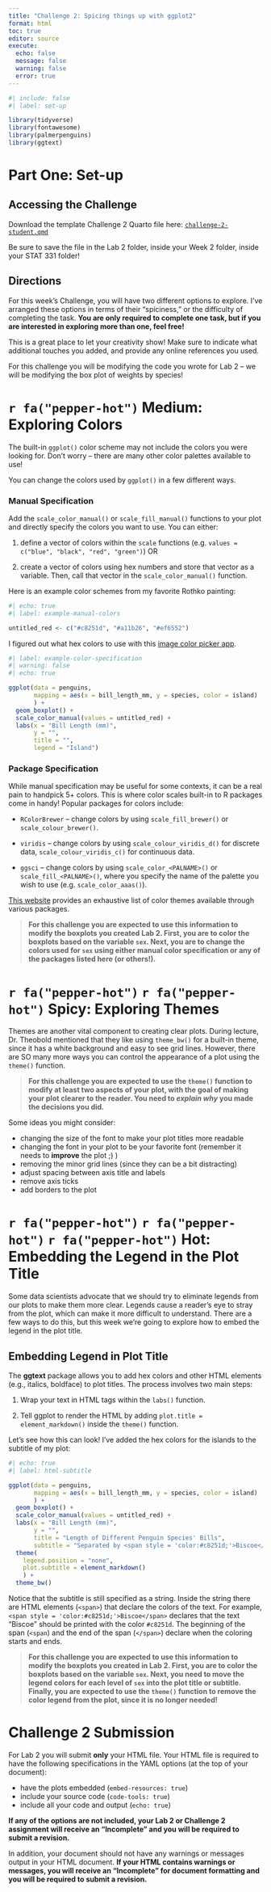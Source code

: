 ```yaml
---
title: "Challenge 2: Spicing things up with ggplot2"
format: html
toc: true
editor: source
execute:
  echo: false
  message: false
  warning: false
  error: true
---
```


```r
#| include: false
#| label: set-up

library(tidyverse)
library(fontawesome)
library(palmerpenguins)
library(ggtext)

```

# Part One: Set-up

## Accessing the Challenge

Download the template Challenge 2 Quarto file here: <a href="../student/challenge-2-student.qmd" download>`challenge-2-student.qmd`</a>

::: {.callout-important}
Be sure to save the file in the Lab 2 folder, inside your Week 2 folder, 
inside your STAT 331 folder! 
:::

## Directions

For this week's Challenge, you will have two different options to explore.
I've arranged these options in terms of their "spiciness," or the difficulty of 
completing the task. **You are only required to complete one task, but if you are interested in exploring more than one, feel free!**

This is a great place to let your creativity show! Make sure to indicate what
additional touches you added, and provide any online references you used.

::: callout-tip
For this challenge you will be modifying the code you wrote for Lab 2 -- we will
be modifying the box plot of weights by species!
:::

# `r fa("pepper-hot")` Medium: Exploring Colors

The built-in `ggplot()` color scheme may not include the colors you were looking
for. Don't worry -- there are many other color palettes available to use!

You can change the colors used by `ggplot()` in a few different ways.

### Manual Specification

Add the `scale_color_manual()` or `scale_fill_manual()` functions to your plot
and directly specify the colors you want to use. You can either:

1.  define a vector of colors within the `scale` functions (e.g.
`values = c("blue", "black", "red", "green")`) OR

2.  create a vector of colors using hex numbers and store that vector as a
variable. Then, call that vector in the `scale_color_manual()` function.

Here is an example color schemes from my favorite Rothko painting:

```r
#| echo: true
#| label: example-manual-colors

untitled_red <- c("#c8251d", "#a11b26", "#ef6552")

```

::: callout-note
I figured out what hex colors to use with this [image color picker app](https://imagecolorpicker.com/en). 
:::

```r
#| label: example-color-specification
#| warning: false
#| echo: true

ggplot(data = penguins, 
       mapping = aes(x = bill_length_mm, y = species, color = island)
       ) +
  geom_boxplot() +
  scale_color_manual(values = untitled_red) +
  labs(x = "Bill Length (mm)", 
       y = "", 
       title = "", 
       legend = "Island")
```

### Package Specification

While manual specification may be useful for some contexts, it can be a 
real pain to handpick 5+ colors. This is where color scales built-in to R
packages come in handy! Popular packages for colors include:

-   `RColorBrewer` -- change colors by using `scale_fill_brewer()` or `scale_colour_brewer()`.

-   `viridis` -- change colors by using `scale_colour_viridis_d()` for discrete
data, `scale_colour_viridis_c()` for continuous data.

-   `ggsci` -- change colors by using `scale_color_<PALNAME>()` or
`scale_fill_<PALNAME>()`, where you specify the name of the palette you wish to
use (e.g. `scale_color_aaas()`).

::: callout-note
[This website](https://github.com/EmilHvitfeldt/r-color-palettes) provides an exhaustive list of color themes available through various packages.
:::

> **For this challenge you are expected to use this information to modify the boxplots you created Lab 2. First, you are to color the boxplots based on the variable `sex`. Next, you are to change the colors used for `sex` using either manual color specification or any of the packages listed here (or others!).**

# `r fa("pepper-hot")` `r fa("pepper-hot")` Spicy: Exploring Themes

Themes are another vital component to creating clear plots. During lecture, 
Dr. Theobold mentioned that they like using `theme_bw()` for a built-in theme, 
since it has a white background and easy to see grid lines. However, there are 
SO many more ways you can control the appearance of a plot using the `theme()`
function. 

> **For this challenge you are expected to use the `theme()` function to modify at least two aspects of your plot, with the goal of making your plot clearer to the reader. You need to *explain why* you made the decisions you did.**

Some ideas you might consider:

- changing the size of the font to make your plot titles more readable
- changing the font in your plot to be your favorite font 
(remember it needs to **improve** the plot ;) )
- removing the minor grid lines (since they can be a bit distracting)
- adjust spacing between axis title and labels
- remove axis ticks
- add borders to the plot

# `r fa("pepper-hot")` `r fa("pepper-hot")` `r fa("pepper-hot")` Hot: Embedding the Legend in the Plot Title

Some data scientists advocate that we should try to eliminate legends from our
plots to make them more clear. Legends cause a reader's eye to stray from the
plot, which can make it more difficult to understand. There are a few ways to 
do this, but this week we're going to explore how to embed the legend in the 
plot title.

## Embedding Legend in Plot Title

The **ggtext** package allows you to add hex colors and other HTML elements 
(e.g., italics, boldface) to plot titles. The process involves two main steps:

1. Wrap your text in HTML tags within the `labs()` function. 

2. Tell ggplot to render the HTML by adding `plot.title = element_markdown()`
inside the `theme()` function. 

Let's see how this can look! I've added the hex colors for the islands to the
subtitle of my plot:

```r
#| echo: true
#| label: html-subtitle

ggplot(data = penguins, 
       mapping = aes(x = bill_length_mm, y = species, color = island)
       ) +
  geom_boxplot() +
  scale_color_manual(values = untitled_red) +
  labs(x = "Bill Length (mm)", 
       y = "", 
       title = "Length of Different Penguin Species' Bills", 
       subtitle = "Separated by <span style = 'color:#c8251d;'>Biscoe</span>, <span style = 'color:#a11b26;'>Dream</span> and <span style = 'color:#ef6552;'>Torgenson</span> Islands") +
  theme(
    legend.position = "none", 
    plot.subtitle = element_markdown()
    ) +
  theme_bw()
```

Notice that the subtitle is still specified as a string. Inside the string there
are HTML elements (`<span>`) that declare the colors of the text. For example, 
`<span style = 'color:#c8251d;'>Biscoe</span>` declares that the text "Biscoe"
should be printed with the color `#c8251d`. The beginning of the span (`<span `)
and the end of the span (`</span>`) declare when the coloring starts and ends. 

> **For this challenge you are expected to use this information to modify the boxplots you created in Lab 2. First, you are to color the boxplots based on the variable `sex`. Next, you need to move the legend colors for each level of `sex` into 
the plot title or subtitle. Finally, you are expected to use the `theme()` function to remove the color legend from the plot, since it is no longer needed!**

# Challenge 2 Submission

For Lab 2 you will submit **only** your HTML file. Your HTML file is required to have the following specifications in the YAML options (at the top of your document):

-   have the plots embedded (`embed-resources: true`)
-   include your source code (`code-tools: true`)
-   include all your code and output (`echo: true`)

**If any of the options are not included, your Lab 2 or Challenge 2 assignment will receive an "Incomplete" and you will be required to submit a revision.**

In addition, your document should not have any warnings or messages output in your HTML document. **If your HTML contains warnings or messages, you will receive an "Incomplete" for document formatting and you will be required to submit a revision.**
